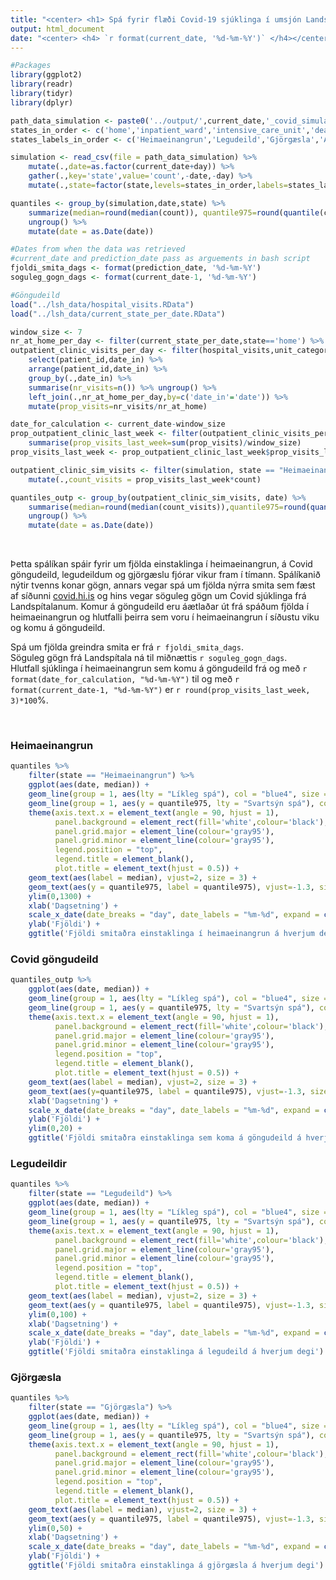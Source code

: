 ```yaml
---
title: "<center> <h1> Spá fyrir flæði Covid-19 sjúklinga í umsjón Landspítala </h1></center>"
output: html_document
date: "<center> <h4> `r format(current_date, '%d-%m-%Y')` </h4></center>"
---
```


```r
#Packages
library(ggplot2)
library(readr)
library(tidyr)
library(dplyr)
```

```r
path_data_simulation <- paste0('../output/',current_date,'_covid_simulation.csv')
states_in_order <- c('home','inpatient_ward','intensive_care_unit','death','recovered')
states_labels_in_order <- c('Heimaeinangrun','Legudeild','Gjörgæsla','Andlát','Batnað')

simulation <- read_csv(file = path_data_simulation) %>%
    mutate(.,date=as.factor(current_date+day)) %>%
    gather(.,key='state',value='count',-date,-day) %>%
    mutate(.,state=factor(state,levels=states_in_order,labels=states_labels_in_order))

quantiles <- group_by(simulation,date,state) %>% 
    summarize(median=round(median(count)), quantile975=round(quantile(count,probs=0.975))) %>%
    ungroup() %>%
    mutate(date = as.Date(date))

#Dates from when the data was retrieved
#current_date and prediction_date pass as arguements in bash script
fjoldi_smita_dags <- format(prediction_date, '%d-%m-%Y')
soguleg_gogn_dags <- format(current_date-1, '%d-%m-%Y')
```

```r
#Göngudeild
load("../lsh_data/hospital_visits.RData")
load("../lsh_data/current_state_per_date.RData")

window_size <- 7
nr_at_home_per_day <- filter(current_state_per_date,state=='home') %>% rename(nr_at_home=count)
outpatient_clinic_visits_per_day <- filter(hospital_visits,unit_category_all=='outpatient_clinic') %>%
    select(patient_id,date_in) %>%
    arrange(patient_id,date_in) %>%
    group_by(.,date_in) %>%
    summarise(nr_visits=n()) %>% ungroup() %>%
    left_join(.,nr_at_home_per_day,by=c('date_in'='date')) %>%
    mutate(prop_visits=nr_visits/nr_at_home)

date_for_calculation <- current_date-window_size
prop_outpatient_clinic_last_week <- filter(outpatient_clinic_visits_per_day, date_in >= date_for_calculation) %>%
    summarise(prop_visits_last_week=sum(prop_visits)/window_size)
prop_visits_last_week <- prop_outpatient_clinic_last_week$prop_visits_last_week

outpatient_clinic_sim_visits <- filter(simulation, state == "Heimaeinangrun") %>%
    mutate(.,count_visits = prop_visits_last_week*count)

quantiles_outp <- group_by(outpatient_clinic_sim_visits, date) %>% 
    summarise(median=round(median(count_visits)),quantile975=round(quantile(count_visits,probs=0.975))) %>%
    ungroup() %>%
    mutate(date = as.Date(date))
```


$~$

Þetta spálíkan spáir fyrir um fjölda einstaklinga í heimaeinangrun, á Covid göngudeild, legudeildum og gjörgæslu fjórar vikur fram í tímann. Spálíkanið nýtir tvenns konar gögn, annars vegar spá um fjölda nýrra smita sem fæst af síðunni [covid.hi.is](https://www.covid.hi.is) og hins vegar söguleg gögn um Covid sjúklinga frá Landspítalanum.
Komur á göngudeild eru áætlaðar út frá spáðum fjölda í heimaeinangrun og hlutfalli þeirra sem voru í heimaeinangrun í síðustu viku og komu á göngudeild.

Spá um fjölda greindra smita er frá `r fjoldi_smita_dags`.<br />
Söguleg gögn frá Landspítala ná til miðnættis `r soguleg_gogn_dags`.<br />
Hlutfall sjúklinga í heimaeinangrun sem komu á göngudeild frá og með `r format(date_for_calculation, "%d-%m-%Y")` til og með `r format(current_date-1, "%d-%m-%Y")` er `r round(prop_visits_last_week, 3)*100`%.

$~$

### Heimaeinangrun

```r
quantiles %>%
    filter(state == "Heimaeinangrun") %>%
    ggplot(aes(date, median)) +
    geom_line(group = 1, aes(lty = "Líkleg spá"), col = "blue4", size = 1.1) +
    geom_line(group = 1, aes(y = quantile975, lty = "Svartsýn spá"), col = "blue4", size = 1.1) +
    theme(axis.text.x = element_text(angle = 90, hjust = 1),
          panel.background = element_rect(fill='white',colour='black'),
          panel.grid.major = element_line(colour='gray95'),
          panel.grid.minor = element_line(colour='gray95'),
          legend.position = "top",
          legend.title = element_blank(),
          plot.title = element_text(hjust = 0.5)) +
    geom_text(aes(label = median), vjust=2, size = 3) +
    geom_text(aes(y = quantile975, label = quantile975), vjust=-1.3, size = 3) +
    ylim(0,1300) +
    xlab('Dagsetning') + 
    scale_x_date(date_breaks = "day", date_labels = "%m-%d", expand = c(0,0.5)) +
    ylab('Fjöldi') +
    ggtitle('Fjöldi smitaðra einstaklinga í heimaeinangrun á hverjum degi')
```

### Covid göngudeild

```r
quantiles_outp %>%
    ggplot(aes(date, median)) +
    geom_line(group = 1, aes(lty = "Líkleg spá"), col = "blue4", size = 1.1) +
    geom_line(group = 1, aes(y = quantile975, lty = "Svartsýn spá"), col = "blue4", size = 1.1) +
    theme(axis.text.x = element_text(angle = 90, hjust = 1),
          panel.background = element_rect(fill='white',colour='black'),
          panel.grid.major = element_line(colour='gray95'),
          panel.grid.minor = element_line(colour='gray95'),
          legend.position = "top",
          legend.title = element_blank(),
          plot.title = element_text(hjust = 0.5)) +
    geom_text(aes(label = median), vjust=2, size = 3) +
    geom_text(aes(y=quantile975, label = quantile975), vjust=-1.3, size = 3) +
    xlab('Dagsetning') + 
    scale_x_date(date_breaks = "day", date_labels = "%m-%d", expand = c(0,0.5)) +
    ylab('Fjöldi') +
    ylim(0,20) +
    ggtitle('Fjöldi smitaðra einstaklinga sem koma á göngudeild á hverjum degi')
```

### Legudeildir

```r
quantiles %>%
    filter(state == "Legudeild") %>%
    ggplot(aes(date, median)) +
    geom_line(group = 1, aes(lty = "Líkleg spá"), col = "blue4", size = 1.1) +
    geom_line(group = 1, aes(y = quantile975, lty = "Svartsýn spá"), col = "blue4", size = 1.1) +
    theme(axis.text.x = element_text(angle = 90, hjust = 1),
          panel.background = element_rect(fill='white',colour='black'),
          panel.grid.major = element_line(colour='gray95'),
          panel.grid.minor = element_line(colour='gray95'),
          legend.position = "top",
          legend.title = element_blank(),
          plot.title = element_text(hjust = 0.5)) +
    geom_text(aes(label = median), vjust=2, size = 3) +
    geom_text(aes(y = quantile975, label = quantile975), vjust=-1.3, size = 3) +
    ylim(0,100) +
    xlab('Dagsetning') + 
    scale_x_date(date_breaks = "day", date_labels = "%m-%d", expand = c(0,0.5)) +
    ylab('Fjöldi') +
    ggtitle('Fjöldi smitaðra einstaklinga á legudeild á hverjum degi')
```

### Gjörgæsla

```r
quantiles %>%
    filter(state == "Gjörgæsla") %>%
    ggplot(aes(date, median)) +
    geom_line(group = 1, aes(lty = "Líkleg spá"), col = "blue4", size = 1.1) +
    geom_line(group = 1, aes(y = quantile975, lty = "Svartsýn spá"), col = "blue4", size = 1.1) +
    theme(axis.text.x = element_text(angle = 90, hjust = 1),
          panel.background = element_rect(fill='white',colour='black'),
          panel.grid.major = element_line(colour='gray95'),
          panel.grid.minor = element_line(colour='gray95'),
          legend.position = "top",
          legend.title = element_blank(),
          plot.title = element_text(hjust = 0.5)) +
    geom_text(aes(label = median), vjust=2, size = 3) +
    geom_text(aes(y = quantile975, label = quantile975), vjust=-1.3, size = 3) +
    ylim(0,50) +
    xlab('Dagsetning') + 
    scale_x_date(date_breaks = "day", date_labels = "%m-%d", expand = c(0,0.5)) +
    ylab('Fjöldi') +
    ggtitle('Fjöldi smitaðra einstaklinga á gjörgæsla á hverjum degi')
```

$~$
